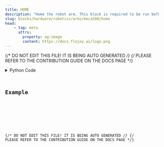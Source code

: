 ```yaml
---
title: HOME
description: "Home the robot arm. This block is required to be run before any other robot arm movement. It is recommended to run this block immediately after \"ACTIVATE\". The robot is expected to move a little bit during the running of this node."
slug: blocks/hardware/robotics/arms/meca500/home
head:
    - tag: meta
      attrs:
        property: og:image
        content: https://docs.flojoy.ai/logo.png
---
```


{/* DO NOT EDIT THIS FILE! IT IS BEING AUTO GENERATED */}
{/* PLEASE REFER TO THE CONTRIBUTION GUIDE ON THE DOCS PAGE */}


<DownloadStudioBanner />
<PythonDocsDisplay docstring={block_data["docstring"]} />
<details>
<summary>Python Code</summary>



<Code code={pythonCode} lang="py" wrap theme="dracula" />

[Find this Flojoy Block on GitHub](https://github.com/flojoy-ai/blocks/blob/main/blocks/HARDWARE/ROBOTICS/ARMS/MECA500/HOME/HOME.py)

</details>

## Example


<GetHelpWidget />


<AppDisplay app={app} blockName="HOME" client:visible />


<Example />

{/* DO NOT EDIT THIS FILE! IT IS BEING AUTO GENERATED */}
{/* PLEASE REFER TO THE CONTRIBUTION GUIDE ON THE DOCS PAGE */}
